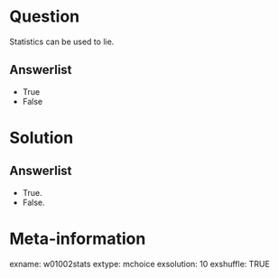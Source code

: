 Question
========
Statistics can be used to lie.

Answerlist
----------
* True
* False


Solution
========

Answerlist
----------
* True.
* False.


Meta-information
================
exname: w01002stats
extype: mchoice
exsolution: 10
exshuffle: TRUE